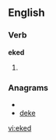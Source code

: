 
==English==

===Verb===
'''eked'''

# {{past of|[[eke]]}}

===Anagrams===
* {{alphagram|[[deek#English|deek]]}} 
* [[deke#English|deke]]


[[vi:eked]]